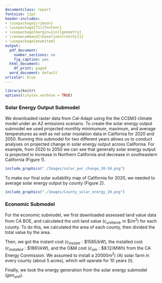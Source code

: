 ```yaml
---
documentclass: report
fontsize: 11pt
header-includes:
- \usepackage{crimson}
- \usepackage[T1]{fontenc}
- \usepackage[margin=1in]{geometry}
- \renewcommand{\baselinestretch}{1}
- \usepackage{enumitem}
output:
  pdf_document:
    number_sections: no
    fig_caption: yes
  html_document:
    df_print: paged
  word_document: default
urlcolor: blue
---
```

\text{\bfseries\LARGE{Solar Suitability Model}}
\newline
\text{\Large{AnnaClaire Marley, Anna Calle, Ted Jiang}}
\newline
\text{\Large{June 4, 2020}}
\newline
\noindent\makebox[\linewidth]{\rule{\textwidth}{0.4pt}}

```r
library(knitr)
options(tinytex.verbose = TRUE)
```

### Solar Energy Output Submodel

We downloaded raster data from Cal-Adapt using the the CCSM3 climate model under an A2 emissions scenario. To create the solar energy output submodel we used projected monthly minimumum, maximum, and average temperatures as well as net solar insolation data in California for 2020 and 2050. Running this submodel for two different years allows us to conduct analyses on projected change in solar energy output across California. For example, from 2020 to 2050 we can see that generally solar energy output is projected to increase in Northern California and decrease in southeastern California (Figure 1).

```r
include_graphics("./Images/solar_per_change_20-50.png")
```

\begin{center}
\textbf{Figure 1.} Percent change in solar energy output 2020 to 2050.
\end{center}

To make our final solar suitability map of California for 2020, we needed to average solar energy output by county (Figure 2). 

```r
include_graphics("./Images/County_solar_energy_20.png")
```

\begin{center}
\textbf{Figure 2.} Average solar energy output by county in 2020.
\end{center}

### Economic Submodel

For the economic submodel, we first downloaded assessed land value data from CA BOE, and calculated the unit land value ($c_{unit land}$, in $\$/m^2$) for each county. To do this, we calculated the area of each county, then divided the total value by the area.

Then, we got the instant cost ($c_{instant}: \$1585/kW$), the installed cost ($c_{installed}: \$1861/kW$), and the O&M cost ($c_{om}:\$8.12/MWh$) from the CA Energy Conmission. We assumed to install a $20000 m^2$) (A) solar farm in every county (about 5 acres), which will operate for 10 years (t).

Finally, we took the energy generation from the solar energy submodel ($gen_{unit}$).

\begin{equation}
LCOE = \frac{(A*gen_{unit}*c_{instant}+A*gen_{unit}*c_{installed}+A*t*gen_{unit}*c_{om}+A*c_{unit land})}{A*t*gen_{unit}}
\end{equation}
